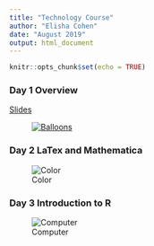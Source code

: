 ```yaml
---
title: "Technology Course"
author: "Elisha Cohen"
date: "August 2019"
output: html_document
---
```


```r
knitr::opts_chunk$set(echo = TRUE)
```

### Day 1 Overview

[<i class="fa fa-file-pdf-o"></i> Slides][test-html]&nbsp;

<figure class="fullwidth">

[![Balloons][balloons-jpg]][test-html]


</figure>
[balloons-jpg]: /slides/tech-ballons-small.jpg
[test-html]: /slides/test-slides.html

### Day 2 LaTex and Mathematica

![Color][color-stripes-jpg]
</figure>
[color-stripes-jpg]: /img/color-stripes.jpg


### Day 3 Introduction to R
![Computer][computer-jpg]
</figure>
[computer-jpg]: /img/computer.jpg